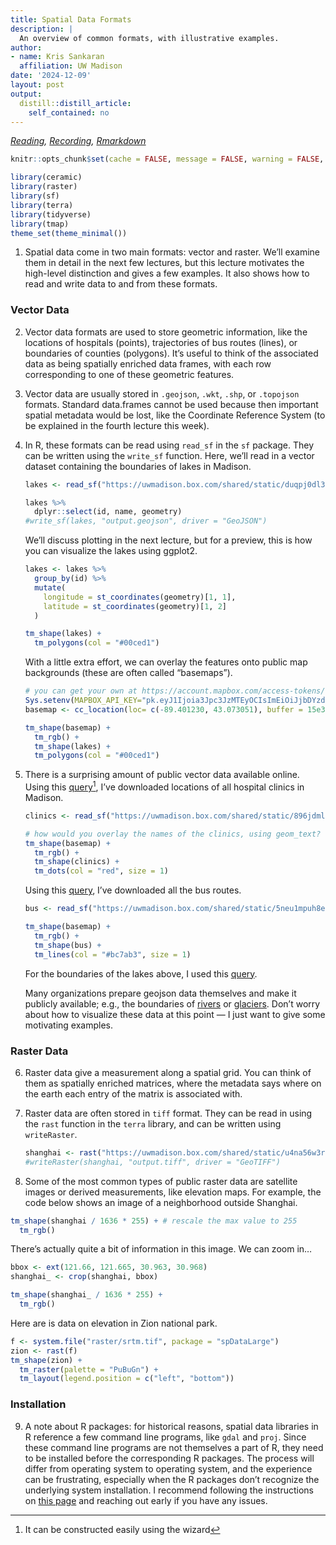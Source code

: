 ```yaml
---
title: Spatial Data Formats
description: |
  An overview of common formats, with illustrative examples.
author:
- name: Kris Sankaran
  affiliation: UW Madison
date: '2024-12-09'
layout: post
output:
  distill::distill_article:
    self_contained: no
---
```


_[Reading](https://geocompr.robinlovelace.net/spatial-class.html), [Recording](https://mediaspace.wisc.edu/media/Week%207%20%5B1%5D%20Spatial%20Data%20Formats/1_r6gnm2cv), [Rmarkdown](https://github.com/krisrs1128/stat436_s24/blob/main/notes/2024-12-27-week07-01.Rmd)_

```r
knitr::opts_chunk$set(cache = FALSE, message = FALSE, warning = FALSE, echo = TRUE, eval = TRUE)
```

```r
library(ceramic)
library(raster)
library(sf)
library(terra)
library(tidyverse)
library(tmap)
theme_set(theme_minimal())
```

1. Spatial data come in two main formats: vector and raster. We’ll examine them
in detail in the next few lectures, but this lecture motivates the high-level
distinction and gives a few examples. It also shows how to read and write data
to and from these formats.

### Vector Data

2. Vector data formats are used to store geometric information, like the
locations of hospitals (points), trajectories of bus routes (lines), or
boundaries of counties (polygons). It’s useful to think of the associated data
as being spatially enriched data frames, with each row corresponding to one of
these geometric features.

3. Vector data are usually stored in `.geojson`, `.wkt`, `.shp`, or `.topojson`
formats. Standard data.frames cannot be used because then important spatial
metadata would be lost, like the Coordinate Reference System (to be explained in
the fourth lecture this week).

4. In R, these formats can be read using `read_sf` in the `sf` package. They can
be written using the `write_sf` function. Here, we'll read in a vector dataset
containing the boundaries of lakes in Madison. 

    ```r
    lakes <- read_sf("https://uwmadison.box.com/shared/static/duqpj0dl3miltku1676es64d5zmygy92.geojson")
    
    lakes %>%
      dplyr::select(id, name, geometry)
    #write_sf(lakes, "output.geojson", driver = "GeoJSON")
    ```

    We'll discuss plotting in the next lecture, but for a preview, this is how you
    can visualize the lakes using ggplot2.
  
    ```r
    lakes <- lakes %>%
      group_by(id) %>%
      mutate(
        longitude = st_coordinates(geometry)[1, 1],
        latitude = st_coordinates(geometry)[1, 2]
      )
    
    tm_shape(lakes) +
      tm_polygons(col = "#00ced1")
    ```
  
    With a little extra effort, we can overlay the features onto public map
    backgrounds (these are often called "basemaps").

    ```r
    # you can get your own at https://account.mapbox.com/access-tokens/
    Sys.setenv(MAPBOX_API_KEY="pk.eyJ1Ijoia3Jpc3JzMTEyOCIsImEiOiJjbDYzdjJzczQya3JzM2Jtb2E0NWU1a3B3In0.Mk4-pmKi_klg3EKfTw-JbQ")
    basemap <- cc_location(loc= c(-89.401230, 43.073051), buffer = 15e3)
    
    tm_shape(basemap) +
      tm_rgb() +
      tm_shape(lakes) +
      tm_polygons(col = "#00ced1")
    ```
    
5. There is a surprising amount of public vector data available online. Using this [query^[It can be constructed easily using the wizard]](https://overpass-turbo.eu/s/14ma), I’ve downloaded locations of all hospital clinics in Madison.

    ```r
    clinics <- read_sf("https://uwmadison.box.com/shared/static/896jdml9mfnmza3vf8bh221h9hlvh70v.geojson")
    
    # how would you overlay the names of the clinics, using geom_text?
    tm_shape(basemap) +
      tm_rgb() +
      tm_shape(clinics) +
      tm_dots(col = "red", size = 1)
    ```
  	
    Using this [query](https://overpass-turbo.eu/s/14m9), I’ve downloaded all the
    bus routes.

    ```r
    bus <- read_sf("https://uwmadison.box.com/shared/static/5neu1mpuh8esmb1q3j9celu73jy1rj2i.geojson")
    
    tm_shape(basemap) +
      tm_rgb() +
      tm_shape(bus) +
      tm_lines(col = "#bc7ab3", size = 1)
    ```
    
    For the boundaries of the lakes above, I used this
    [query](https://overpass-turbo.eu/s/14mb).
    	
    Many organizations prepare geojson data themselves and make it publicly
    available; e.g., the boundaries of
    [rivers](https://data-wi-dnr.opendata.arcgis.com/datasets/c7de80dd473d440e98ab3acb611e7d64_2)
    or
    [glaciers](https://rds.icimod.org/Home/DataDetail?metadataId=9361&searchlist=True).
    Don’t worry about how to visualize these data at this point — I just want to
    give some motivating examples.
    
### Raster Data

6. Raster data give a measurement along a spatial grid. You can think of them as
spatially enriched matrices, where the metadata says where on the earth each
entry of the matrix is associated with.

7. Raster data are often stored in `tiff` format. They can be read in using the
`rast` function in the `terra` library, and can be written using
`writeRaster`.

    ```r
    shanghai <- rast("https://uwmadison.box.com/shared/static/u4na56w3r4eqg232k2ma3eqbvehfiaoq.tif")
    #writeRaster(shanghai, "output.tiff", driver = "GeoTIFF")
    ```
  
8. Some of the most common types of public raster data are satellite images or
derived measurements, like elevation maps. For example, the code below shows an
image of a neighborhood outside Shanghai.

```r
tm_shape(shanghai / 1636 * 255) + # rescale the max value to 255
  tm_rgb()
```

There’s actually quite a bit of information in this image. We can zoom in…

```r
bbox <- ext(121.66, 121.665, 30.963, 30.968)
shanghai_ <- crop(shanghai, bbox)

tm_shape(shanghai_ / 1636 * 255) +
  tm_rgb()
```

Here are is data on elevation in Zion national park.

```r
f <- system.file("raster/srtm.tif", package = "spDataLarge")
zion <- rast(f)
tm_shape(zion) +
  tm_raster(palette = "PuBuGn") +
  tm_layout(legend.position = c("left", "bottom"))
```
  
### Installation

9. A note about R packages: for historical reasons, spatial data libraries in R
reference a few command line programs, like `gdal` and `proj`. Since these
command line programs are not themselves a part of R, they need to be installed
before the corresponding R packages. The process will differ from operating
system to operating system, and the experience can be frustrating, especially
when the R packages don’t recognize the underlying system installation. I
recommend following the instructions on [this
page](https://github.com/r-spatial/sf) and reaching out early if you have any
issues.
